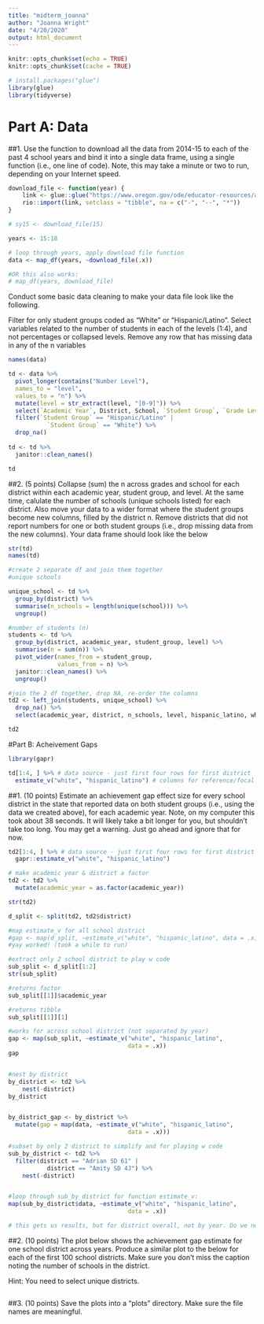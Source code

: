 ```yaml
---
title: "midterm_joanna"
author: "Joanna Wright"
date: "4/20/2020"
output: html_document
---
```


```r
knitr::opts_chunk$set(echo = TRUE)
knitr::opts_chunk$set(cache = TRUE)

# install.packages("glue")
library(glue)
library(tidyverse)

```

# Part A: Data 

##1. Use the function to download all the data from 2014-15 to each of the past 4 school years and bind it into a single data frame, using a single function (i.e., one line of code). Note, this may take a minute or two to run, depending on your Internet speed.

```r

download_file <- function(year) {
    link <- glue::glue("https://www.oregon.gov/ode/educator-resources/assessment/TestResults20{year}/pagr_schools_ela_raceethnicity_{year-1}{year}.xlsx")
    rio::import(link, setclass = "tibble", na = c("-", "--", "*"))
}

```

```r
# sy15 <- download_file(15)

years <- 15:18

# loop through years, apply download file function
data <- map_df(years, ~download_file(.x))

#OR this also works: 
# map_df(years, download_file)

```


Conduct some basic data cleaning to make your data file look like the following.

Filter for only student groups coded as "White" or "Hispanic/Latino".
Select variables related to the number of students in each of the levels (1:4), and not percentages or collapsed levels.
Remove any row that has missing data in any of the n variables

```r

names(data)

td <- data %>% 
  pivot_longer(contains("Number Level"), 
  names_to = "level", 
  values_to = "n") %>%  
  mutate(level = str_extract(level, "[0-9]")) %>% 
  select(`Academic Year`, District, School, `Student Group`, `Grade Level`, level, n) %>% 
  filter(`Student Group` == "Hispanic/Latino" |
           `Student Group` == "White") %>% 
  drop_na()
  
td <- td %>%
  janitor::clean_names()

td

```

##2. (5 points) Collapse (sum) the n across grades and school for each district within each academic year, student group, and level. At the same time, calulate the number of schools (unique schools listed) for each district. Also move your data to a wider format where the student groups become new columns, filled by the district n. Remove districts that did not report numbers for one or both student groups (i.e., drop missing data from the new columns). Your data frame should look like the below

```r

str(td)
names(td)

#create 2 separate df and join them together 
#unique schools 

unique_school <- td %>% 
  group_by(district) %>% 
  summarise(n_schools = length(unique(school))) %>% 
  ungroup()

#number of students (n)
students <- td %>% 
  group_by(district, academic_year, student_group, level) %>% 
  summarise(n = sum(n)) %>% 
  pivot_wider(names_from = student_group, 
              values_from = n) %>% 
  janitor::clean_names() %>% 
  ungroup()

#join the 2 df together, drop NA, re-order the columns
td2 <- left_join(students, unique_school) %>% 
  drop_na() %>% 
  select(academic_year, district, n_schools, level, hispanic_latino, white)

td2

```

#Part B: Acheivement Gaps 

```r
library(gapr)

td[1:4, ] %>% # data source - just first four rows for first district
  estimate_v("white", "hispanic_latino") # columns for reference/focal groups

```

##1. (10 points) Estimate an achievement gap effect size for every school district in the state that reported data on both student groups (i.e., using the data we created above), for each academic year. Note, on my computer this took about 38 seconds. It will likely take a bit longer for you, but shouldn’t take too long. You may get a warning. Just go ahead and ignore that for now.

```r

td2[1:4, ] %>% # data source - just first four rows for first district
  gapr::estimate_v("white", "hispanic_latino") 

# make academic year & district a factor 
td2 <- td2 %>% 
  mutate(academic_year = as.factor(academic_year))

str(td2)

d_split <- split(td2, td2$district)

#map estimate_v for all school district 
#gap <- map(d_split, ~estimate_v("white", "hispanic_latino", data = .x))
#yay worked! (took a while to run)

#extract only 2 school district to play w code
sub_split <- d_split[1:2]
str(sub_split)

#returns factor 
sub_split[[1]]$academic_year

#returns tibble
sub_split[[1]][1]

#works for across school district (not separated by year)
gap <- map(sub_split, ~estimate_v("white", "hispanic_latino", 
                                  data = .x))
gap


#nest by district 
by_district <- td2 %>%
    nest(-district)
by_district


by_district_gap <- by_district %>%
  mutate(gap = map(data, ~estimate_v("white", "hispanic_latino", 
                                  data = .x)))

#subset by only 2 district to simplify and for playing w code
sub_by_district <- td2 %>%
  filter(district == "Adrian SD 61" |
           district == "Amity SD 4J") %>% 
    nest(-district)


#loop through sub_by_district for function estimate_v: 
map(sub_by_district$data, ~estimate_v("white", "hispanic_latino",
                                  data = .x))

# this gets us results, but for district overall, not by year. Do we need to set up sub_by_district such that it's grouped by year? 

```


##2. (10 points) The plot below shows the achievement gap estimate for one school district across years. Produce a similar plot to the below for each of the first 100 school districts. Make sure you don’t miss the caption noting the number of schools in the district.

Hint: You need to select unique districts.

```r

```

##3. (10 points) Save the plots into a “plots” directory. Make sure the file names are meaningful.

```r

```
